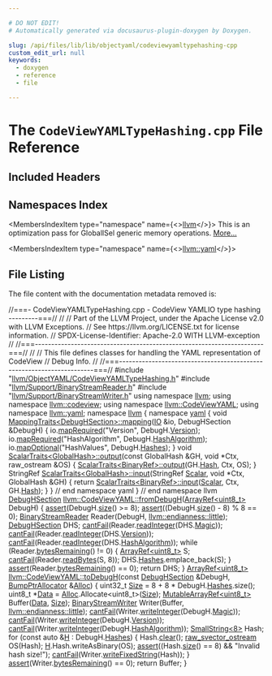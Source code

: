 ```yaml
---

# DO NOT EDIT!
# Automatically generated via docusaurus-plugin-doxygen by Doxygen.

slug: /api/files/lib/lib/objectyaml/codeviewyamltypehashing-cpp
custom_edit_url: null
keywords:
  - doxygen
  - reference
  - file

---
```





# The `CodeViewYAMLTypeHashing.cpp` File Reference

<DoxygenPage pluginConfig={pluginConfig}>



## Included Headers

<IncludesList>
<IncludesListItem
  filePath="llvm/ObjectYAML/CodeViewYAMLTypeHashing.h"
  permalink="/docs/api/files/include/include/llvm/include/llvm/objectyaml/codeviewyamltypehashing-h"
  isLocal="true" />
<IncludesListItem
  filePath="llvm/Support/BinaryStreamReader.h"
  permalink="/docs/api/files/include/include/llvm/include/llvm/support/binarystreamreader-h"
  isLocal="true" />
<IncludesListItem
  filePath="llvm/Support/BinaryStreamWriter.h"
  permalink="/docs/api/files/include/include/llvm/include/llvm/support/binarystreamwriter-h"
  isLocal="true" />
</IncludesList>

## Namespaces Index

<MembersIndex>

<MembersIndexItem
  type="namespace"
  name={<><a href="/docs/api/namespaces/llvm">llvm</a></>}>
This is an optimization pass for GlobalISel generic memory operations. <a href="/docs/api/namespaces/llvm/#details">More...</a>
</MembersIndexItem>

<MembersIndexItem
  type="namespace"
  name={<><a href="/docs/api/namespaces/llvm/yaml">llvm::yaml</a></>}>
</MembersIndexItem>

</MembersIndex>


## File Listing

The file content with the documentation metadata removed is:

<ProgramListing>

<Link id="l00001" /><CodeLine lineNumber="1"><Highlight kind="comment">//===- CodeViewYAMLTypeHashing.cpp - CodeView YAMLIO type hashing ---------===//</Highlight><Highlight kind="normal"></Highlight></CodeLine>
<Link id="l00002" /><CodeLine lineNumber="2"><Highlight kind="normal"></Highlight><Highlight kind="comment">//</Highlight><Highlight kind="normal"></Highlight></CodeLine>
<Link id="l00003" /><CodeLine lineNumber="3"><Highlight kind="normal"></Highlight><Highlight kind="comment">// Part of the LLVM Project, under the Apache License v2.0 with LLVM Exceptions.</Highlight><Highlight kind="normal"></Highlight></CodeLine>
<Link id="l00004" /><CodeLine lineNumber="4"><Highlight kind="normal"></Highlight><Highlight kind="comment">// See https://llvm.org/LICENSE.txt for license information.</Highlight><Highlight kind="normal"></Highlight></CodeLine>
<Link id="l00005" /><CodeLine lineNumber="5"><Highlight kind="normal"></Highlight><Highlight kind="comment">// SPDX-License-Identifier: Apache-2.0 WITH LLVM-exception</Highlight><Highlight kind="normal"></Highlight></CodeLine>
<Link id="l00006" /><CodeLine lineNumber="6"><Highlight kind="normal"></Highlight><Highlight kind="comment">//</Highlight><Highlight kind="normal"></Highlight></CodeLine>
<Link id="l00007" /><CodeLine lineNumber="7"><Highlight kind="normal"></Highlight><Highlight kind="comment">//===----------------------------------------------------------------------===//</Highlight><Highlight kind="normal"></Highlight></CodeLine>
<Link id="l00008" /><CodeLine lineNumber="8"><Highlight kind="normal"></Highlight><Highlight kind="comment">//</Highlight><Highlight kind="normal"></Highlight></CodeLine>
<Link id="l00009" /><CodeLine lineNumber="9"><Highlight kind="normal"></Highlight><Highlight kind="comment">// This file defines classes for handling the YAML representation of CodeView</Highlight><Highlight kind="normal"></Highlight></CodeLine>
<Link id="l00010" /><CodeLine lineNumber="10"><Highlight kind="normal"></Highlight><Highlight kind="comment">// Debug Info.</Highlight><Highlight kind="normal"></Highlight></CodeLine>
<Link id="l00011" /><CodeLine lineNumber="11"><Highlight kind="normal"></Highlight><Highlight kind="comment">//</Highlight><Highlight kind="normal"></Highlight></CodeLine>
<Link id="l00012" /><CodeLine lineNumber="12"><Highlight kind="normal"></Highlight><Highlight kind="comment">//===----------------------------------------------------------------------===//</Highlight><Highlight kind="normal"></Highlight></CodeLine>
<Link id="l00013" /><CodeLine lineNumber="13"><Highlight kind="normal"></Highlight></CodeLine>
<Link id="l00014" /><CodeLine lineNumber="14"><Highlight kind="normal"></Highlight><Highlight kind="preprocessor">#include &quot;<a href="/docs/api/files/include/include/llvm/include/llvm/objectyaml/codeviewyamltypehashing-h">llvm/ObjectYAML/CodeViewYAMLTypeHashing.h</a>&quot;</Highlight><Highlight kind="normal"></Highlight></CodeLine>
<Link id="l00015" /><CodeLine lineNumber="15"><Highlight kind="normal"></Highlight></CodeLine>
<Link id="l00016" /><CodeLine lineNumber="16"><Highlight kind="normal"></Highlight><Highlight kind="preprocessor">#include &quot;<a href="/docs/api/files/include/include/llvm/include/llvm/support/binarystreamreader-h">llvm/Support/BinaryStreamReader.h</a>&quot;</Highlight><Highlight kind="normal"></Highlight></CodeLine>
<Link id="l00017" /><CodeLine lineNumber="17"><Highlight kind="normal"></Highlight><Highlight kind="preprocessor">#include &quot;<a href="/docs/api/files/include/include/llvm/include/llvm/support/binarystreamwriter-h">llvm/Support/BinaryStreamWriter.h</a>&quot;</Highlight><Highlight kind="normal"></Highlight></CodeLine>
<Link id="l00018" /><CodeLine lineNumber="18"><Highlight kind="normal"></Highlight></CodeLine>
<Link id="l00019" /><CodeLine lineNumber="19"><Highlight kind="normal"></Highlight><Highlight kind="keyword">using namespace </Highlight><Highlight kind="normal"><a href="/docs/api/namespaces/llvm">llvm</a>;</Highlight></CodeLine>
<Link id="l00020" /><CodeLine lineNumber="20"><Highlight kind="normal"></Highlight><Highlight kind="keyword">using namespace </Highlight><Highlight kind="normal"><a href="/docs/api/namespaces/llvm/codeview">llvm::codeview</a>;</Highlight></CodeLine>
<Link id="l00021" /><CodeLine lineNumber="21"><Highlight kind="normal"></Highlight><Highlight kind="keyword">using namespace </Highlight><Highlight kind="normal"><a href="/docs/api/namespaces/llvm/codeviewyaml">llvm::CodeViewYAML</a>;</Highlight></CodeLine>
<Link id="l00022" /><CodeLine lineNumber="22"><Highlight kind="normal"></Highlight><Highlight kind="keyword">using namespace </Highlight><Highlight kind="normal"><a href="/docs/api/namespaces/llvm/yaml">llvm::yaml</a>;</Highlight></CodeLine>
<Link id="l00023" /><CodeLine lineNumber="23"><Highlight kind="normal"></Highlight></CodeLine>
<Link id="l00024" /><CodeLine lineNumber="24"><Highlight kind="normal"></Highlight><Highlight kind="keyword">namespace </Highlight><Highlight kind="normal"><a href="/docs/api/namespaces/llvm">llvm</a> &#123;</Highlight></CodeLine>
<Link id="l00025" /><CodeLine lineNumber="25"><Highlight kind="normal"></Highlight><Highlight kind="keyword">namespace </Highlight><Highlight kind="normal"><a href="/docs/api/namespaces/llvm/yaml">yaml</a> &#123;</Highlight></CodeLine>
<Link id="l00026" /><CodeLine lineNumber="26"><Highlight kind="normal"></Highlight></CodeLine>
<Link id="l00027" /><CodeLine lineNumber="27"><Highlight kind="normal"></Highlight><Highlight kind="keywordtype">void</Highlight><Highlight kind="normal"> <a href="/docs/api/structs/llvm/yaml/mappingtraits">MappingTraits&lt;DebugHSection&gt;::mapping</a>(<a href="/docs/api/classes/llvm/yaml/io">IO</a> &amp;io, DebugHSection &amp;DebugH) &#123;</Highlight></CodeLine>
<Link id="l00028" /><CodeLine lineNumber="28"><Highlight kind="normal">  io.<a href="/docs/api/classes/llvm/yaml/io/#a76b59883a4b23c1cb5c5f55eac119f0d">mapRequired</a>(</Highlight><Highlight kind="stringliteral">&quot;Version&quot;</Highlight><Highlight kind="normal">, DebugH.<a href="/docs/api/structs/llvm/codeviewyaml/debughsection/#a987fed06b7cfb1095cd975117a2b6d65">Version</a>);</Highlight></CodeLine>
<Link id="l00029" /><CodeLine lineNumber="29"><Highlight kind="normal">  io.<a href="/docs/api/classes/llvm/yaml/io/#a76b59883a4b23c1cb5c5f55eac119f0d">mapRequired</a>(</Highlight><Highlight kind="stringliteral">&quot;HashAlgorithm&quot;</Highlight><Highlight kind="normal">, DebugH.<a href="/docs/api/structs/llvm/codeviewyaml/debughsection/#a656cb398ff8c7d0b041c9ed65e548c96">HashAlgorithm</a>);</Highlight></CodeLine>
<Link id="l00030" /><CodeLine lineNumber="30"><Highlight kind="normal">  io.<a href="/docs/api/classes/llvm/yaml/io/#a27dee5b4ee79b39bc614889a4186bbf5">mapOptional</a>(</Highlight><Highlight kind="stringliteral">&quot;HashValues&quot;</Highlight><Highlight kind="normal">, DebugH.<a href="/docs/api/structs/llvm/codeviewyaml/debughsection/#a1d6ca4055e86103346b265346fd067a1">Hashes</a>);</Highlight></CodeLine>
<Link id="l00031" /><CodeLine lineNumber="31"><Highlight kind="normal">&#125;</Highlight></CodeLine>
<Link id="l00032" /><CodeLine lineNumber="32"><Highlight kind="normal"></Highlight></CodeLine>
<Link id="l00033" /><CodeLine lineNumber="33"><Highlight kind="normal"></Highlight><Highlight kind="keywordtype">void</Highlight><Highlight kind="normal"> <a href="/docs/api/structs/llvm/yaml/scalartraits">ScalarTraits&lt;GlobalHash&gt;::output</a>(</Highlight><Highlight kind="keyword">const</Highlight><Highlight kind="normal"> GlobalHash &amp;GH, </Highlight><Highlight kind="keywordtype">void</Highlight><Highlight kind="normal"> &#42;Ctx,</Highlight></CodeLine>
<Link id="l00034" /><CodeLine lineNumber="34"><Highlight kind="normal">                                      raw&#95;ostream &amp;OS) &#123;</Highlight></CodeLine>
<Link id="l00035" /><CodeLine lineNumber="35"><Highlight kind="normal">  <a href="/docs/api/structs/llvm/yaml/scalartraits">ScalarTraits&lt;BinaryRef&gt;::output</a>(GH.<a href="/docs/api/structs/llvm/codeviewyaml/globalhash/#a4085d77e955c1ef12755ee40d47c4636">Hash</a>, Ctx, OS);</Highlight></CodeLine>
<Link id="l00036" /><CodeLine lineNumber="36"><Highlight kind="normal">&#125;</Highlight></CodeLine>
<Link id="l00037" /><CodeLine lineNumber="37"><Highlight kind="normal"></Highlight></CodeLine>
<Link id="l00038" /><CodeLine lineNumber="38"><Highlight kind="normal">StringRef <a href="/docs/api/structs/llvm/yaml/scalartraits">ScalarTraits&lt;GlobalHash&gt;::input</a>(StringRef <a href="/docs/api/namespaces/llvm/yaml/#a388c981224806a01d8de4172d5322d3daf60357a8d17e45793298323f1b372a74">Scalar</a>, </Highlight><Highlight kind="keywordtype">void</Highlight><Highlight kind="normal"> &#42;Ctx,</Highlight></CodeLine>
<Link id="l00039" /><CodeLine lineNumber="39"><Highlight kind="normal">                                          GlobalHash &amp;GH) &#123;</Highlight></CodeLine>
<Link id="l00040" /><CodeLine lineNumber="40"><Highlight kind="normal">  </Highlight><Highlight kind="keywordflow">return</Highlight><Highlight kind="normal"> <a href="/docs/api/structs/llvm/yaml/scalartraits">ScalarTraits&lt;BinaryRef&gt;::input</a>(<a href="/docs/api/namespaces/llvm/yaml/#a388c981224806a01d8de4172d5322d3daf60357a8d17e45793298323f1b372a74">Scalar</a>, Ctx, GH.<a href="/docs/api/structs/llvm/codeviewyaml/globalhash/#a4085d77e955c1ef12755ee40d47c4636">Hash</a>);</Highlight></CodeLine>
<Link id="l00041" /><CodeLine lineNumber="41"><Highlight kind="normal">&#125;</Highlight></CodeLine>
<Link id="l00042" /><CodeLine lineNumber="42"><Highlight kind="normal"></Highlight></CodeLine>
<Link id="l00043" /><CodeLine lineNumber="43"><Highlight kind="normal">&#125; </Highlight><Highlight kind="comment">// end namespace yaml</Highlight><Highlight kind="normal"></Highlight></CodeLine>
<Link id="l00044" /><CodeLine lineNumber="44"><Highlight kind="normal">&#125; </Highlight><Highlight kind="comment">// end namespace llvm</Highlight><Highlight kind="normal"></Highlight></CodeLine>
<Link id="l00045" /><CodeLine lineNumber="45"><Highlight kind="normal"></Highlight></CodeLine>
<Link id="l00046" /><CodeLine lineNumber="46" lineLink="/docs/api/namespaces/llvm/codeviewyaml/#ae656922d1c902f1107654bd1ae01501a"><Highlight kind="normal"><a href="/docs/api/structs/llvm/codeviewyaml/debughsection">DebugHSection</a> <a href="/docs/api/namespaces/llvm/codeviewyaml/#ae656922d1c902f1107654bd1ae01501a">llvm::CodeViewYAML::fromDebugH</a>(<a href="/docs/api/classes/llvm/arrayref">ArrayRef&lt;uint8&#95;t&gt;</a> DebugH) &#123;</Highlight></CodeLine>
<Link id="l00047" /><CodeLine lineNumber="47"><Highlight kind="normal">  <a href="/docs/api/files/lib/lib/target/lib/target/amdgpu/silowercontrolflow-cpp/#a4868c5d81c5ccc98c47aeab6244346a0">assert</a>(DebugH.<a href="/docs/api/classes/llvm/arrayref/#a85ffb6531d4cda988ea81f18d4e56fb7">size</a>() &gt;= 8);</Highlight></CodeLine>
<Link id="l00048" /><CodeLine lineNumber="48"><Highlight kind="normal">  <a href="/docs/api/files/lib/lib/target/lib/target/amdgpu/silowercontrolflow-cpp/#a4868c5d81c5ccc98c47aeab6244346a0">assert</a>((DebugH.<a href="/docs/api/classes/llvm/arrayref/#a85ffb6531d4cda988ea81f18d4e56fb7">size</a>() - 8) % 8 == 0);</Highlight></CodeLine>
<Link id="l00049" /><CodeLine lineNumber="49"><Highlight kind="normal"></Highlight></CodeLine>
<Link id="l00050" /><CodeLine lineNumber="50"><Highlight kind="normal">  <a href="/docs/api/classes/llvm/binarystreamreader">BinaryStreamReader</a> Reader(DebugH, <a href="/docs/api/namespaces/llvm/#ae1e26e57357947b25e392fd18ab000dbaaae6635e044ac56046b2893a529b5114">llvm::endianness::little</a>);</Highlight></CodeLine>
<Link id="l00051" /><CodeLine lineNumber="51"><Highlight kind="normal">  <a href="/docs/api/structs/llvm/codeviewyaml/debughsection">DebugHSection</a> DHS;</Highlight></CodeLine>
<Link id="l00052" /><CodeLine lineNumber="52"><Highlight kind="normal">  <a href="/docs/api/namespaces/llvm/#aa1e1474f15df639f0d874b21f15666f7">cantFail</a>(Reader.<a href="/docs/api/classes/llvm/binarystreamreader/#a6bb348b0b716cb9d060ecaef7a49dcc6">readInteger</a>(DHS.<a href="/docs/api/structs/llvm/codeviewyaml/debughsection/#ac5573d7e4b8cd1fdb66455023c30e7e1">Magic</a>));</Highlight></CodeLine>
<Link id="l00053" /><CodeLine lineNumber="53"><Highlight kind="normal">  <a href="/docs/api/namespaces/llvm/#aa1e1474f15df639f0d874b21f15666f7">cantFail</a>(Reader.<a href="/docs/api/classes/llvm/binarystreamreader/#a6bb348b0b716cb9d060ecaef7a49dcc6">readInteger</a>(DHS.<a href="/docs/api/structs/llvm/codeviewyaml/debughsection/#a987fed06b7cfb1095cd975117a2b6d65">Version</a>));</Highlight></CodeLine>
<Link id="l00054" /><CodeLine lineNumber="54"><Highlight kind="normal">  <a href="/docs/api/namespaces/llvm/#aa1e1474f15df639f0d874b21f15666f7">cantFail</a>(Reader.<a href="/docs/api/classes/llvm/binarystreamreader/#a6bb348b0b716cb9d060ecaef7a49dcc6">readInteger</a>(DHS.<a href="/docs/api/structs/llvm/codeviewyaml/debughsection/#a656cb398ff8c7d0b041c9ed65e548c96">HashAlgorithm</a>));</Highlight></CodeLine>
<Link id="l00055" /><CodeLine lineNumber="55"><Highlight kind="normal"></Highlight></CodeLine>
<Link id="l00056" /><CodeLine lineNumber="56"><Highlight kind="normal">  </Highlight><Highlight kind="keywordflow">while</Highlight><Highlight kind="normal"> (Reader.<a href="/docs/api/classes/llvm/binarystreamreader/#a81b49f753bf7db44da6cf4b0fc59b76e">bytesRemaining</a>() != 0) &#123;</Highlight></CodeLine>
<Link id="l00057" /><CodeLine lineNumber="57"><Highlight kind="normal">    <a href="/docs/api/classes/llvm/arrayref">ArrayRef&lt;uint8&#95;t&gt;</a> S;</Highlight></CodeLine>
<Link id="l00058" /><CodeLine lineNumber="58"><Highlight kind="normal">    <a href="/docs/api/namespaces/llvm/#aa1e1474f15df639f0d874b21f15666f7">cantFail</a>(Reader.<a href="/docs/api/classes/llvm/binarystreamreader/#a2d56063bcd6039c9372e485e609cf692">readBytes</a>(S, 8));</Highlight></CodeLine>
<Link id="l00059" /><CodeLine lineNumber="59"><Highlight kind="normal">    DHS.<a href="/docs/api/structs/llvm/codeviewyaml/debughsection/#a1d6ca4055e86103346b265346fd067a1">Hashes</a>.emplace&#95;back(S);</Highlight></CodeLine>
<Link id="l00060" /><CodeLine lineNumber="60"><Highlight kind="normal">  &#125;</Highlight></CodeLine>
<Link id="l00061" /><CodeLine lineNumber="61"><Highlight kind="normal">  <a href="/docs/api/files/lib/lib/target/lib/target/amdgpu/silowercontrolflow-cpp/#a4868c5d81c5ccc98c47aeab6244346a0">assert</a>(Reader.<a href="/docs/api/classes/llvm/binarystreamreader/#a81b49f753bf7db44da6cf4b0fc59b76e">bytesRemaining</a>() == 0);</Highlight></CodeLine>
<Link id="l00062" /><CodeLine lineNumber="62"><Highlight kind="normal">  </Highlight><Highlight kind="keywordflow">return</Highlight><Highlight kind="normal"> DHS;</Highlight></CodeLine>
<Link id="l00063" /><CodeLine lineNumber="63"><Highlight kind="normal">&#125;</Highlight></CodeLine>
<Link id="l00064" /><CodeLine lineNumber="64"><Highlight kind="normal"></Highlight></CodeLine>
<Link id="l00065" /><CodeLine lineNumber="65" lineLink="/docs/api/namespaces/llvm/codeviewyaml/#ad026ca61ae553f5da149349b2662e425"><Highlight kind="normal"><a href="/docs/api/classes/llvm/arrayref">ArrayRef&lt;uint8&#95;t&gt;</a> <a href="/docs/api/namespaces/llvm/codeviewyaml/#ad026ca61ae553f5da149349b2662e425">llvm::CodeViewYAML::toDebugH</a>(</Highlight><Highlight kind="keyword">const</Highlight><Highlight kind="normal"> <a href="/docs/api/structs/llvm/codeviewyaml/debughsection">DebugHSection</a> &amp;DebugH,</Highlight></CodeLine>
<Link id="l00066" /><CodeLine lineNumber="66"><Highlight kind="normal">                                               <a href="/docs/api/namespaces/llvm/#a8e612822d4ba7bb36c9c79582a567108">BumpPtrAllocator</a> &amp;<a href="/docs/api/namespaces/llvm/#a264176188c0aadccd3ca5b6929b5a2e1aea571dc00aef155a16d4e7e1861e1682">Alloc</a>) &#123;</Highlight></CodeLine>
<Link id="l00067" /><CodeLine lineNumber="67"><Highlight kind="normal">  uint32&#95;t <a href="/docs/api/files/lib/lib/analysis/inlineorder-cpp/#a7ee6f0cb51c3b9056199e9a0001fe8c3a6f6cb72d544962fa333e2e34ce64f719">Size</a> = 8 + 8 &#42; DebugH.<a href="/docs/api/structs/llvm/codeviewyaml/debughsection/#a1d6ca4055e86103346b265346fd067a1">Hashes</a>.size();</Highlight></CodeLine>
<Link id="l00068" /><CodeLine lineNumber="68"><Highlight kind="normal">  uint8&#95;t &#42;<a href="/docs/api/namespaces/llvm/#aa20539e89704d20b98b97e9c3feac934">Data</a> = <a href="/docs/api/namespaces/llvm/#a264176188c0aadccd3ca5b6929b5a2e1aea571dc00aef155a16d4e7e1861e1682">Alloc</a>.Allocate&lt;uint8&#95;t&gt;(<a href="/docs/api/files/lib/lib/analysis/inlineorder-cpp/#a7ee6f0cb51c3b9056199e9a0001fe8c3a6f6cb72d544962fa333e2e34ce64f719">Size</a>);</Highlight></CodeLine>
<Link id="l00069" /><CodeLine lineNumber="69"><Highlight kind="normal">  <a href="/docs/api/classes/llvm/mutablearrayref">MutableArrayRef&lt;uint8&#95;t&gt;</a> Buffer(<a href="/docs/api/namespaces/llvm/#aa20539e89704d20b98b97e9c3feac934">Data</a>, <a href="/docs/api/files/lib/lib/analysis/inlineorder-cpp/#a7ee6f0cb51c3b9056199e9a0001fe8c3a6f6cb72d544962fa333e2e34ce64f719">Size</a>);</Highlight></CodeLine>
<Link id="l00070" /><CodeLine lineNumber="70"><Highlight kind="normal">  <a href="/docs/api/classes/llvm/binarystreamwriter">BinaryStreamWriter</a> Writer(Buffer, <a href="/docs/api/namespaces/llvm/#ae1e26e57357947b25e392fd18ab000dbaaae6635e044ac56046b2893a529b5114">llvm::endianness::little</a>);</Highlight></CodeLine>
<Link id="l00071" /><CodeLine lineNumber="71"><Highlight kind="normal"></Highlight></CodeLine>
<Link id="l00072" /><CodeLine lineNumber="72"><Highlight kind="normal">  <a href="/docs/api/namespaces/llvm/#aa1e1474f15df639f0d874b21f15666f7">cantFail</a>(Writer.<a href="/docs/api/classes/llvm/binarystreamwriter/#a344647bc1c4a4b53334296eba145d408">writeInteger</a>(DebugH.<a href="/docs/api/structs/llvm/codeviewyaml/debughsection/#ac5573d7e4b8cd1fdb66455023c30e7e1">Magic</a>));</Highlight></CodeLine>
<Link id="l00073" /><CodeLine lineNumber="73"><Highlight kind="normal">  <a href="/docs/api/namespaces/llvm/#aa1e1474f15df639f0d874b21f15666f7">cantFail</a>(Writer.<a href="/docs/api/classes/llvm/binarystreamwriter/#a344647bc1c4a4b53334296eba145d408">writeInteger</a>(DebugH.<a href="/docs/api/structs/llvm/codeviewyaml/debughsection/#a987fed06b7cfb1095cd975117a2b6d65">Version</a>));</Highlight></CodeLine>
<Link id="l00074" /><CodeLine lineNumber="74"><Highlight kind="normal">  <a href="/docs/api/namespaces/llvm/#aa1e1474f15df639f0d874b21f15666f7">cantFail</a>(Writer.<a href="/docs/api/classes/llvm/binarystreamwriter/#a344647bc1c4a4b53334296eba145d408">writeInteger</a>(DebugH.<a href="/docs/api/structs/llvm/codeviewyaml/debughsection/#a656cb398ff8c7d0b041c9ed65e548c96">HashAlgorithm</a>));</Highlight></CodeLine>
<Link id="l00075" /><CodeLine lineNumber="75"><Highlight kind="normal">  <a href="/docs/api/classes/llvm/smallstring">SmallString&lt;8&gt;</a> Hash;</Highlight></CodeLine>
<Link id="l00076" /><CodeLine lineNumber="76"><Highlight kind="normal">  </Highlight><Highlight kind="keywordflow">for</Highlight><Highlight kind="normal"> (</Highlight><Highlight kind="keyword">const</Highlight><Highlight kind="normal"> </Highlight><Highlight kind="keyword">auto</Highlight><Highlight kind="normal"> &amp;<a href="/docs/api/files/lib/lib/support/md5-cpp/#ae42219072d798876e6b08e6b78614ff6">H</a> : DebugH.<a href="/docs/api/structs/llvm/codeviewyaml/debughsection/#a1d6ca4055e86103346b265346fd067a1">Hashes</a>) &#123;</Highlight></CodeLine>
<Link id="l00077" /><CodeLine lineNumber="77"><Highlight kind="normal">    Hash.<a href="/docs/api/classes/llvm/smallvectorimpl/#aac0ea55010b7b1a301e65a0baea057aa">clear</a>();</Highlight></CodeLine>
<Link id="l00078" /><CodeLine lineNumber="78"><Highlight kind="normal">    <a href="/docs/api/classes/llvm/raw-svector-ostream">raw&#95;svector&#95;ostream</a> OS(Hash);</Highlight></CodeLine>
<Link id="l00079" /><CodeLine lineNumber="79"><Highlight kind="normal">    <a href="/docs/api/files/lib/lib/support/md5-cpp/#ae42219072d798876e6b08e6b78614ff6">H</a>.Hash.writeAsBinary(OS);</Highlight></CodeLine>
<Link id="l00080" /><CodeLine lineNumber="80"><Highlight kind="normal">    <a href="/docs/api/files/lib/lib/target/lib/target/amdgpu/silowercontrolflow-cpp/#a4868c5d81c5ccc98c47aeab6244346a0">assert</a>((Hash.<a href="/docs/api/classes/llvm/smallvectortemplatecommon/#a1c479a8c434377c2b8cb056bdfdfc201">size</a>() == 8) &amp;&amp; </Highlight><Highlight kind="stringliteral">&quot;Invalid hash size!&quot;</Highlight><Highlight kind="normal">);</Highlight></CodeLine>
<Link id="l00081" /><CodeLine lineNumber="81"><Highlight kind="normal">    <a href="/docs/api/namespaces/llvm/#aa1e1474f15df639f0d874b21f15666f7">cantFail</a>(Writer.<a href="/docs/api/classes/llvm/binarystreamwriter/#ac9c2dc641243ad8170ac9c0e69545f37">writeFixedString</a>(Hash));</Highlight></CodeLine>
<Link id="l00082" /><CodeLine lineNumber="82"><Highlight kind="normal">  &#125;</Highlight></CodeLine>
<Link id="l00083" /><CodeLine lineNumber="83"><Highlight kind="normal">  <a href="/docs/api/files/lib/lib/target/lib/target/amdgpu/silowercontrolflow-cpp/#a4868c5d81c5ccc98c47aeab6244346a0">assert</a>(Writer.<a href="/docs/api/classes/llvm/binarystreamwriter/#a396d68393ffbcede5c0d7fd59c16f1c9">bytesRemaining</a>() == 0);</Highlight></CodeLine>
<Link id="l00084" /><CodeLine lineNumber="84"><Highlight kind="normal">  </Highlight><Highlight kind="keywordflow">return</Highlight><Highlight kind="normal"> Buffer;</Highlight></CodeLine>
<Link id="l00085" /><CodeLine lineNumber="85"><Highlight kind="normal">&#125;</Highlight></CodeLine>

</ProgramListing>

</DoxygenPage>
